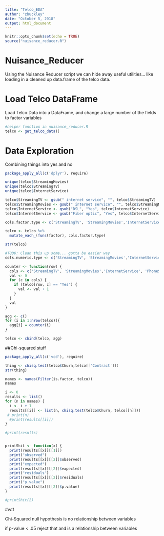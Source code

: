 ```yaml
---
title: "Telco_EDA"
author: "zbuckley"
date: "October 5, 2018"
output: html_document
---
```


```r
knitr::opts_chunk$set(echo = TRUE)
source("nuisance_reducer.R")
```

# Nuisance_Reducer

Using the Nuisance Reducer script we can hide away useful utilities... like loading in a cleaned up data.frame of the telco data.

# Load Telco DataFrame

Load Telco Data into a DataFrame, and change a large number of the fields to factor variables

```r
#helper function in nuisance_reducer.R
telco <- get_telco_data()
```

# Data Exploration

Combining things into yes and no

```r
package_apply_all(c('dplyr'), require)

unique(telco$StreamingMovies)
unique(telco$StreamingTV)
unique(telco$InternetService)

telco$StreamingTV <- gsub(" internet service", "", telco$StreamingTV)
telco$StreamingMovies <- gsub(" internet service", "", telco$StreamingMovies)
telco$InternetService <- gsub("DSL", "Yes", telco$InternetService)
telco$InternetService <- gsub("Fiber optic", "Yes", telco$InternetService)

cols.factor.type <- c('StreamingTV', 'StreamingMovies','InternetService')

telco <- telco %>%
  mutate_each_(funs(factor), cols.factor.type)

str(telco)
```

```r

#TODO: Clean this up some... gotta be easier way
cols.numeric.type <- c('StreamingTV', 'StreamingMovies','InternetService', 'PhoneService')

counter <- function(row) {
  cols <- c('StreamingTV', 'StreamingMovies','InternetService', 'PhoneService')
  val <- 0
  for (c in cols) {
    if (telco[row, c] == "Yes") {
      val <- val + 1
    }
  }
  val
}

agg <- c()
for (i in 1:nrow(telco)){
  agg[i] = counter(i)
}

telco <- cbind(telco, agg)


```

##Chi-squared stuff

```r
package_apply_all(c('vcd'), require)

thing <- chisq.test(telco$Churn,telco[['Contract']])
str(thing)

names <- names(Filter(is.factor, telco))
names

i <- 0
results <- list()
for (n in names) {
  i <- i + 1
  results[[i]] <- list(n, chisq.test(telco$Churn, telco[[n]]))
 # print(n)
  #print(results[[i]])
}

#print(results)


printShit <- function(x) {
  print(results[[x]][[1]])
  print("observed")
  print(results[[x]][[2]]$observed)
  print("expected")
  print(results[[x]][[2]]$expected)
  print("residuals")
  print(results[[x]][[2]]$residuals)
  print("p.value")
  print(results[[x]][[2]]$p.value)
}

#printShit(2)


```

#wtf

Chi-Squared null hypothesis is no relationship between variables

if p-value < .05 reject that and is a relationship between variables




